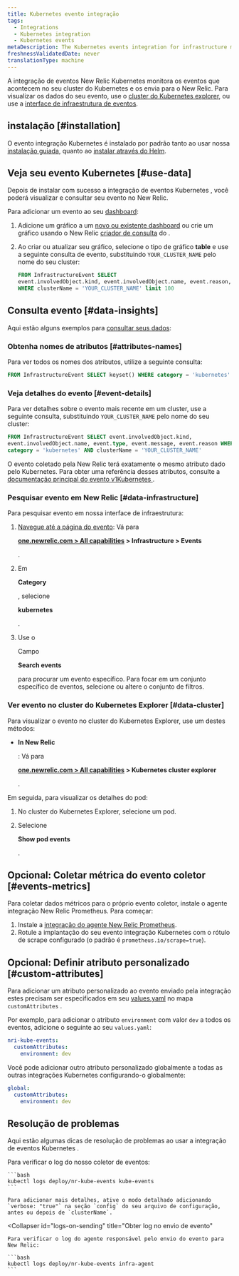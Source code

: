 ```yaml
---
title: Kubernetes evento integração
tags:
  - Integrations
  - Kubernetes integration
  - Kubernetes events
metaDescription: The Kubernetes events integration for infrastructure monitoring watches for events happening in Kubernetes clusters and sends them to New Relic.
freshnessValidatedDate: never
translationType: machine
---
```


A integração de eventos New Relic Kubernetes monitora os eventos que acontecem no seu cluster do Kubernetes e os envia para o New Relic. Para visualizar os dados do seu evento, use o [cluster do Kubernetes explorer](/docs/integrations/kubernetes-integration/cluster-explorer/kubernetes-cluster-explorer), ou use a [interface de infraestrutura de eventos](/docs/infrastructure/new-relic-infrastructure/infrastructure-ui-pages/infrastructure-events-page-live-feed-every-config-change).

## instalação [#installation]

O evento integração Kubernetes é instalado por padrão tanto ao usar nossa [instalação guiada](/docs/kubernetes-pixie/kubernetes-integration/installation/kubernetes-integration-install-configure), quanto ao [instalar através do Helm](/docs/kubernetes-pixie/kubernetes-integration/installation/install-kubernetes-integration-using-helm).

## Veja seu evento Kubernetes [#use-data]

Depois de instalar com sucesso a integração de eventos Kubernetes , você poderá visualizar e consultar seu evento no New Relic.

Para adicionar um evento ao seu [dashboard](/docs/dashboards/new-relic-one-dashboards/get-started/introduction-new-relic-one-dashboards):

1. Adicione um gráfico a um [novo ou existente dashboard](/docs/query-your-data/explore-query-data/dashboards/introduction-dashboards/) ou crie um gráfico usando o New Relic [criador de consulta](/docs/chart-builder/use-chart-builder/get-started/introduction-chart-builder) do .

2. Ao criar ou atualizar seu gráfico, selecione o tipo de gráfico <DoNotTranslate>**table**</DoNotTranslate> e use a seguinte consulta de evento, substituindo `YOUR_CLUSTER_NAME` pelo nome do seu cluster:

   ```sql
   FROM InfrastructureEvent SELECT
   event.involvedObject.kind, event.involvedObject.name, event.reason,event.message
   WHERE clusterName = 'YOUR_CLUSTER_NAME' limit 100
   ```

## Consulta evento [#data-insights]

Aqui estão alguns exemplos para [consultar seus dados](/docs/using-new-relic/data/understand-data/query-new-relic-data):

### Obtenha nomes de atributos [#attributes-names]

Para ver todos os nomes dos atributos, utilize a seguinte consulta:

```sql
FROM InfrastructureEvent SELECT keyset() WHERE category = 'kubernetes'
```

### Veja detalhes do evento [#event-details]

Para ver detalhes sobre o evento mais recente em um cluster, use a seguinte consulta, substituindo `YOUR_CLUSTER_NAME` pelo nome do seu cluster:

```sql
FROM InfrastructureEvent SELECT event.involvedObject.kind,
event.involvedObject.name, event.type, event.message, event.reason WHERE
category = 'kubernetes' AND clusterName = 'YOUR_CLUSTER_NAME'
```

O evento coletado pela New Relic terá exatamente o mesmo atributo dado pelo Kubernetes. Para obter uma referência desses atributos, consulte a [documentação principal do evento v1Kubernetes ](https://kubernetes.io/docs/reference/generated/kubernetes-api/v1.19/#event-v1-core).

### Pesquisar evento em New Relic [#data-infrastructure]

Para pesquisar evento em nossa interface de infraestrutura:

1. [Navegue até a página do evento](https://one.newrelic.com): Vá para

   <DoNotTranslate>**[one.newrelic.com > All capabilities](https://one.newrelic.com/all-capabilities) > Infrastructure > Events**</DoNotTranslate>

   .

2. Em

   <DoNotTranslate>**Category**</DoNotTranslate>

   , selecione

   <DoNotTranslate>**kubernetes**</DoNotTranslate>

   .

3. Use o

   <Icon name="fe-search"/>

   Campo

   <DoNotTranslate>**Search events**</DoNotTranslate>

   para procurar um evento específico. Para focar em um conjunto específico de eventos, selecione ou altere o conjunto de filtros.

### Ver evento no cluster do Kubernetes Explorer [#data-cluster]

Para visualizar o evento no cluster do Kubernetes Explorer, use um destes métodos:

* <DoNotTranslate>**In New Relic**</DoNotTranslate>

  : Vá para

  <DoNotTranslate>**[one.newrelic.com > All capabilities](https://one.newrelic.com/all-capabilities) > Kubernetes cluster explorer**</DoNotTranslate>

  .

Em seguida, para visualizar os detalhes do pod:

1. No cluster do Kubernetes Explorer, selecione um pod.

2. Selecione

   <DoNotTranslate>**Show pod events**</DoNotTranslate>

   .

## Opcional: Coletar métrica do evento coletor [#events-metrics]

Para coletar dados métricos para o próprio evento coletor, instale o agente integração New Relic Prometheus. Para começar:

1. Instale a [integração do agente New Relic Prometheus](/docs/infrastructure/prometheus-integrations/install-configure-prometheus-agent/install-prometheus-agent/).
2. Rotule a implantação do seu evento integração Kubernetes com o rótulo de scrape configurado (o padrão é `prometheus.io/scrape=true`).

## Opcional: Definir atributo personalizado [#custom-attributes]

Para adicionar um atributo personalizado ao evento enviado pela integração estes precisam ser especificados em seu [values.yaml](https://github.com/newrelic/nri-kube-events/blob/main/charts/nri-kube-events/values.yaml) no mapa `customAttributes` .

Por exemplo, para adicionar o atributo `environment` com valor `dev` a todos os eventos, adicione o seguinte ao seu `values.yaml`:

```yml
nri-kube-events:
  customAttributes:
    environment: dev
```

Você pode adicionar outro atributo personalizado globalmente a todas as outras integrações Kubernetes configurando-o globalmente:

```yml
global:
  customAttributes:
    environment: dev
```

## Resolução de problemas

Aqui estão algumas dicas de resolução de problemas ao usar a integração de eventos Kubernetes .

<CollapserGroup>
  <Collapser
    id="logs-on-collection"
    title="Obter logon na coleção de eventos"
  >
    Para verificar o log do nosso coletor de eventos:

    ```bash
    kubectl logs deploy/nr-kube-events kube-events
    ```

    Para adicionar mais detalhes, ative o modo detalhado adicionando `verbose: "true"` na seção `config` do seu arquivo de configuração, antes ou depois de `clusterName`.
  </Collapser>

  <Collapser
    id="logs-on-sending"
    title="Obter log no envio de evento"
  >
    Para verificar o log do agente responsável pelo envio do evento para New Relic:

    ```bash
    kubectl logs deploy/nr-kube-events infra-agent
    ```
  </Collapser>
</CollapserGroup>